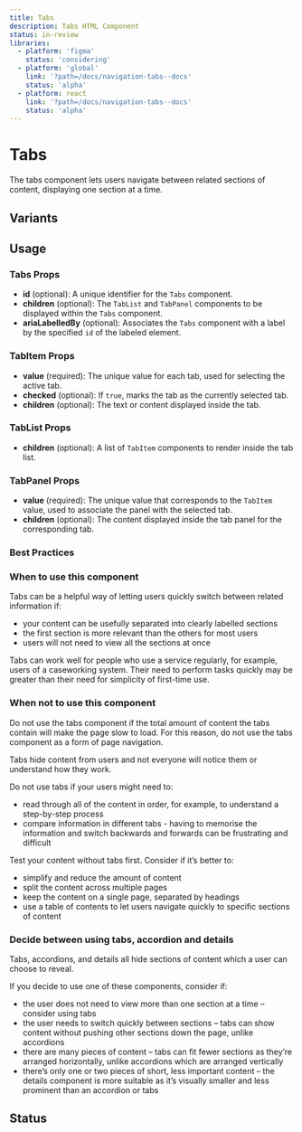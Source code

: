 ```yaml
---
title: Tabs
description: Tabs HTML Component
status: in-review
libraries:
  - platform: 'figma'
    status: 'considering'
  - platform: 'global'
    link: '?path=/docs/navigation-tabs--docs'
    status: 'alpha'
  - platform: react
    link: '?path=/docs/navigation-tabs--docs'
    status: 'alpha'
---
```


# Tabs

The tabs component lets users navigate between related sections of content, displaying one section at a time.

## Variants

## Usage

### Tabs Props

- **id** (optional): A unique identifier for the `Tabs` component.
- **children** (optional): The `TabList` and `TabPanel` components to be displayed within the `Tabs` component.
- **ariaLabelledBy** (optional): Associates the `Tabs` component with a label by the specified `id` of the labeled element.

### TabItem Props

- **value** (required): The unique value for each tab, used for selecting the active tab.
- **checked** (optional): If `true`, marks the tab as the currently selected tab.
- **children** (optional): The text or content displayed inside the tab.

### TabList Props

- **children** (optional): A list of `TabItem` components to render inside the tab list.

### TabPanel Props

- **value** (required): The unique value that corresponds to the `TabItem` value, used to associate the panel with the selected tab.
- **children** (optional): The content displayed inside the tab panel for the corresponding tab.

### Best Practices

### When to use this component

Tabs can be a helpful way of letting users quickly switch between related information if:

- your content can be usefully separated into clearly labelled sections
- the first section is more relevant than the others for most users
- users will not need to view all the sections at once

Tabs can work well for people who use a service regularly, for example, users of a caseworking system. Their need to perform tasks quickly may be greater than their need for simplicity of first-time use.

### When not to use this component

Do not use the tabs component if the total amount of content the tabs contain will make the page slow to load. For this reason, do not use the tabs component as a form of page navigation.

Tabs hide content from users and not everyone will notice them or understand how they work.

Do not use tabs if your users might need to:

- read through all of the content in order, for example, to understand a step-by-step process
- compare information in different tabs - having to memorise the information and switch backwards and forwards can be frustrating and difficult

Test your content without tabs first. Consider if it’s better to:

- simplify and reduce the amount of content
- split the content across multiple pages
- keep the content on a single page, separated by headings
- use a table of contents to let users navigate quickly to specific sections of content

### Decide between using tabs, accordion and details

Tabs, accordions, and details all hide sections of content which a user can choose to reveal.

If you decide to use one of these components, consider if:

- the user does not need to view more than one section at a time – consider using tabs
- the user needs to switch quickly between sections – tabs can show content without pushing other sections down the page, unlike accordions
- there are many pieces of content – tabs can fit fewer sections as they’re arranged horizontally, unlike accordions which are arranged vertically
- there’s only one or two pieces of short, less important content – the details component is more suitable as it’s visually smaller and less prominent than an accordion or tabs

## Status

<ComponentStatusBlock componentId="tabs" />
